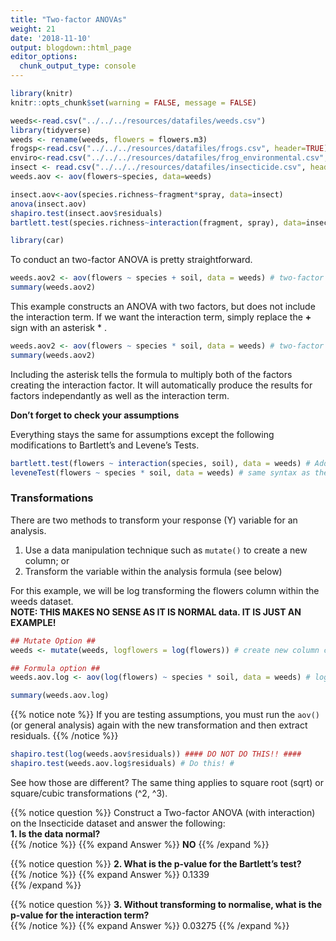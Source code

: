 ```yaml
---
title: "Two-factor ANOVAs"
weight: 21
date: '2018-11-10'
output: blogdown::html_page
editor_options:
  chunk_output_type: console
---
```

```r
library(knitr)
knitr::opts_chunk$set(warning = FALSE, message = FALSE)
```
```r
weeds<-read.csv("../../../resources/datafiles/weeds.csv")
library(tidyverse)
weeds <- rename(weeds, flowers = flowers.m3)
frogsp<-read.csv("../../../resources/datafiles/frogs.csv", header=TRUE)
enviro<-read.csv("../../../resources/datafiles/frog_environmental.csv", header=TRUE)
insect <- read.csv("../../../resources/datafiles/insecticide.csv", header=TRUE)
weeds.aov <- aov(flowers~species, data=weeds)

insect.aov<-aov(species.richness~fragment*spray, data=insect)
anova(insect.aov)
shapiro.test(insect.aov$residuals)
bartlett.test(species.richness~interaction(fragment, spray), data=insect)

library(car)
```

To conduct an two-factor ANOVA is pretty straightforward.
```r
weeds.aov2 <- aov(flowers ~ species + soil, data = weeds) # two-factor anova (without interaction)
summary(weeds.aov2)
```

This example constructs an ANOVA with two factors, but does not include the interaction term. If we want the interaction term, simply replace the **+** sign with an asterisk * .

```r
weeds.aov2 <- aov(flowers ~ species * soil, data = weeds) # two-factor anova (with interaction)
summary(weeds.aov2)
```

Including the asterisk tells the formula to multiply both of the factors creating the interaction factor. It will automatically produce the results for factors independantly as well as the interaction term.  

**Don't forget to check your assumptions**

Everything stays the same for assumptions except the following modifications to Bartlett's and Levene's Tests.

```r
bartlett.test(flowers ~ interaction(species, soil), data = weeds) # Add the interaction() argument to correctly analyse an interaction term
leveneTest(flowers ~ species * soil, data = weeds) # same syntax as the normal formula
```

### Transformations 

There are two methods to transform your response (Y) variable for an analysis.  

1. Use a data manipulation technique such as `mutate()` to create a new column; or
2. Transform the variable within the analysis formula (see below)  

For this example, we will be log transforming the flowers column within the weeds dataset.  
**NOTE: THIS MAKES NO SENSE AS IT IS NORMAL data. IT IS JUST AN EXAMPLE!**

```r
## Mutate Option ##
weeds <- mutate(weeds, logflowers = log(flowers)) # create new column called "logflowers"

## Formula option ##
weeds.aov.log <- aov(log(flowers) ~ species * soil, data = weeds) # log(flowers) as our Y variable tells the anova to use a log transformed response.

summary(weeds.aov.log)
```

{{% notice note %}}
If you are testing assumptions, you must run the `aov()` (or general analysis) again with the new transformation and then extract residuals. 
{{% /notice %}}
```r
shapiro.test(log(weeds.aov$residuals)) #### DO NOT DO THIS!! ####
shapiro.test(weeds.aov.log$residuals) # Do this! #
```

See how those are different? The same thing applies to square root (sqrt) or square/cubic transformations (^2, ^3).

{{% notice question %}}
Construct a Two-factor ANOVA (with interaction) on the Insecticide dataset and answer the following:  
**1. Is the data normal?**  
{{% /notice %}}
{{% expand Answer %}}
**NO**
{{% /expand %}}

{{% notice question %}}
**2. What is the p-value for the Bartlett's test?**  
{{% /notice %}}
{{% expand Answer %}}
0.1339  
{{% /expand %}}

{{% notice question %}}
**3. Without transforming to normalise, what is the p-value for the interaction term?**  
{{% /notice %}}
{{% expand Answer %}}
0.03275
{{% /expand %}}

